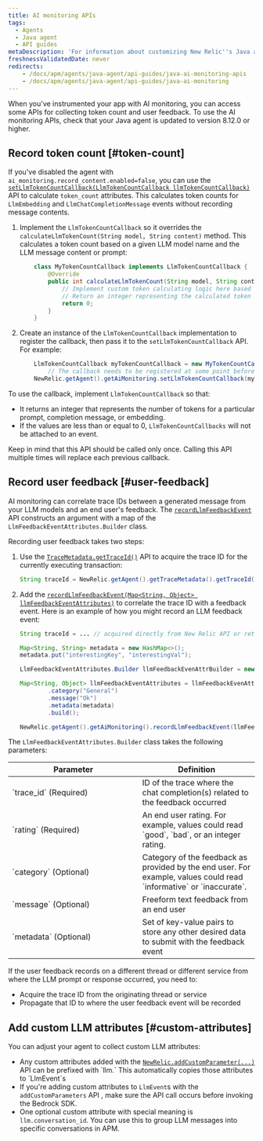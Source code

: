 ```yaml
---
title: AI monitoring APIs
tags:
  - Agents
  - Java agent
  - API guides
metaDescription: 'For information about customizing New Relic''s Java agent for AI monitoring.'
freshnessValidatedDate: never
redirects:
    - /docs/apm/agents/java-agent/api-guides/java-ai-monitoring-apis
    - /docs/apm/agents/java-agent/api-guides/java-ai-monitoring
---
```


When you've instrumented your app with AI monitoring, you can access some APIs for collecting token count and user feedback. To use the AI monitoring APIs, check that your Java agent is updated to version 8.12.0 or higher.

## Record token count [#token-count]

If you've disabled the agent with `ai_monitoring.record_content.enabled=false`, you can use the [`setLlmTokenCountCallback(LlmTokenCountCallback llmTokenCountCallback)`](https://newrelic.github.io/java-agent-api/javadoc/com/newrelic/api/agent/AiMonitoring.html#setLlmTokenCountCallback) API to calculate `token_count` attributes. This calculates token counts for `LlmEmbedding` and `LlmChatCompletionMessage` events without recording message contents. 

1. Implement the `LlmTokenCountCallback` so it overrides the `calculateLlmTokenCount(String model, String content)` method. This calculates a token count based on a given LLM model name and the LLM message content or prompt: 

    ```java
        class MyTokenCountCallback implements LlmTokenCountCallback {
            @Override
            public int calculateLlmTokenCount(String model, String content) {
                // Implement custom token calculating logic here based on the LLM model and content.
                // Return an integer representing the calculated token count.
                return 0;
            }
        }
    ```
1.  Create an instance of the `LlmTokenCountCallback` implementation to register the callback, then pass it to the `setLlmTokenCountCallback` API. For example: 

    ```java
        LlmTokenCountCallback myTokenCountCallback = new MyTokenCountCallback();
            // The callback needs to be registered at some point before invoking the LLM model
        NewRelic.getAgent().getAiMonitoring.setLlmTokenCountCallback(myTokenCountCallback);
    ```

To use the callback, implement `LlmTokenCountCallback` so that:

* It returns an integer that represents the number of tokens for a particular prompt, completion message, or embedding. 
* If the values are less than or equal to 0, `LlmTokenCountCallbacks` will not be attached to an event.

Keep in mind that this API should be called only once. Calling this API multiple times will replace each previous callback. 

## Record user feedback [#user-feedback]

AI monitoring can correlate trace IDs between a generated message from your LLM models and an end user's feedback. The [`recordLlmFeedbackEvent`](https://newrelic.github.io/java-agent-api/javadoc/com/newrelic/api/agent/AiMonitoring.html#recordLlmFeedbackEvent) API constructs an argument with a map of the `LlmFeedbackEventAttributes.Builder` class. 

Recording user feedback takes two steps:

1. Use the [`TraceMetadata.getTraceId()`](https://newrelic.github.io/java-agent-api/javadoc/com/newrelic/api/agent/TraceMetadata.html#getTraceId) API to acquire the trace ID for the currently executing transaction:

    ```java
    String traceId = NewRelic.getAgent().getTraceMetadata().getTraceId();
    ```

1. Add the [`recordLlmFeedbackEvent(Map<String, Object> llmFeedbackEventAttributes)`](https://newrelic.github.io/java-agent-api/javadoc/com/newrelic/api/agent/AiMonitoring.html#recordLlmFeedbackEvent) to correlate the trace ID with a feedback event. Here is an example of how you might record an LLM feedback event:

    ```java
    String traceId = ... // acquired directly from New Relic API or retrieved from some propagation mechanism

    Map<String, String> metadata = new HashMap<>();
    metadata.put("interestingKey", "interestingVal");

    LlmFeedbackEventAttributes.Builder llmFeedbackEvenAttrBuilder = new LlmFeedbackEventAttributes.Builder(traceId, ratingString);

    Map<String, Object> llmFeedbackEventAttributes = llmFeedbackEvenAttrBuilder
            .category("General")
            .message("Ok")
            .metadata(metadata)
            .build();

    NewRelic.getAgent().getAiMonitoring().recordLlmFeedbackEvent(llmFeedbackEventAttributes);
    ```

The `LlmFeedbackEventAttributes.Builder` class takes the following parameters:

<table>
    <thead>
        <tr>
            <th style="width:250px">
                Parameter
            </th>
            <th>
                Definition
            </th>
        </tr>
    </thead>
    <tbody>
        <tr>
            <td>
                `trace_id` (Required)
            </td>
            <td>
                ID of the trace where the chat completion(s) related to the feedback occurred
            </td>
        </tr>
        <tr>
            <td>
                `rating` (Required)
            </td>
            <td>
                An end user rating. For example, values could read `good`, `bad`, or an integer rating.
            </td>
        </tr>
        <tr>
            <td>
                `category` (Optional)
            </td>
            <td>
                Category of the feedback as provided by the end user. For example, values could read `informative` or `inaccurate`.
            </td>
        </tr>
        <tr>
            <td>
                `message` (Optional)
            </td>
            <td>
                Freeform text feedback from an end user
            </td>
        </tr>
        <tr>
            <td>
                `metadata` (Optional)
            </td>
            <td>
                Set of key-value pairs to store any other desired data to submit with the feedback event
            </td>
        </tr>
    </tbody>
</table>

If the user feedback records on a different thread or different service from where the LLM prompt or response occurred, you need to:

* Acquire the trace ID from the originating thread or service
* Propagate that ID to where the user feedback event will be recorded

## Add custom LLM attributes [#custom-attributes]

You can adjust your agent to collect custom LLM attributes:

* Any custom attributes added with the [`NewRelic.addCustomParameter(...)`](https://newrelic.github.io/java-agent-api/javadoc/com/newrelic/api/agent/NewRelic.html#addCustomParameter(java.lang.String,boolean)) API can be prefixed with `llm.` This automatically copies those attributes to `LlmEvent`s
* If you're adding custom attributes to `LlmEvent`s with the `addCustomParameters` API , make sure the API call occurs before invoking the Bedrock SDK.
* One optional custom attribute with special meaning is `llm.conversation_id`. You can use this to group LLM messages into specific conversations in APM.